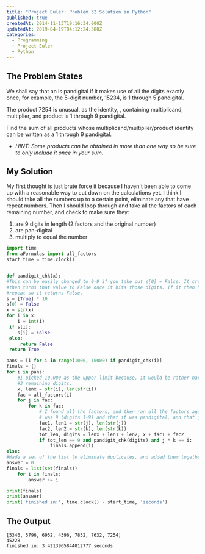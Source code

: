 ```yaml
---
title: "Project Euler: Problem 32 Solution in Python"
published: true
createdAt: 2014-11-13T19:16:34.000Z
updatedAt: 2019-04-19T04:12:24.380Z
categories:
  - Programming
  - Project Euler
  - Python
---
```



## The Problem States

We shall say that an <M i="n-digit" /> is pandigital if it makes use of all the digits <M i="1-n" /> exactly once; for
example, the 5-digit number, 15234, is 1 through 5 pandigital.

The product 7254 is unusual, as the identity, <M i="39 × 186 = 7254" />, containing multiplicand,
multiplier, and product is 1 through 9 pandigital.

Find the sum of all products whose multiplicand/multiplier/product identity can be written as a 1 through 9 pandigital.

- *HINT: Some products can be obtained in more than one way so be sure to only include it once in your sum.*

## My Solution

My first thought is just brute force it because I haven't been able to come up with a reasonable way to cut down on
the calculations yet. I think I should take all the numbers up to a certain point, eliminate any that have repeat
numbers. Then I should loop through and take all the factors of each remaining number, and check to make sure they:

1. are 9 digits in length (2 factors and the original number)
2. are pan-digital
3. multiply to equal the number

```python
import time
from aFormulas import all_factors
start_time = time.clock()


def pandigit_chk(x):
#This can be easily changed to 0-9 if you take out s[0] = False. It creates a true for all the digits, and
#then turns that value to False once it hits those digits. If it then hits a false, it must have hit a
#repeat so it returns False.
s = [True] * 10
s[0] = False
x = str(x)
for i in x:
    i = int(i)
 if s[i]:
    s[i] = False
 else:
     return False
 return True

pans = [i for i in range(1000, 10000) if pandigit_chk(i)]
finals = []
for i in pans:
    #I picked 10,000 as the upper limit because, it would be rather hard for a 6 digit number to be a product of
    #3 remaining digits.
    x, lenx = str(i), len(str(i))
    fac = all_factors(i)
    for j in fac:
        for k in fac:
            # I found all the factors, and then ran all the factors against each other to check that the total length
            # was 9 (digits 1-9) and that it was pandigital, and that j * k = i
            fac1, len1 = str(j), len(str(j))
            fac2, len2 = str(k), len(str(k))
            tot_len, digits = lenx + len1 + len2, x + fac1 + fac2
            if tot_len == 9 and pandigit_chk(digits) and j * k == i:
                finals.append(i)
else:
#Made a set of the list to eliminate duplicates, and added them together.
answer = 0
finals = list(set(finals))
    for i in finals:
        answer += i

print(finals)
print(answer)
print('finished in:', time.clock() - start_time, 'seconds')
```

## The Output

```text
[5346, 5796, 6952, 4396, 7852, 7632, 7254]
45228
finished in: 3.4213965844012777 seconds
```
